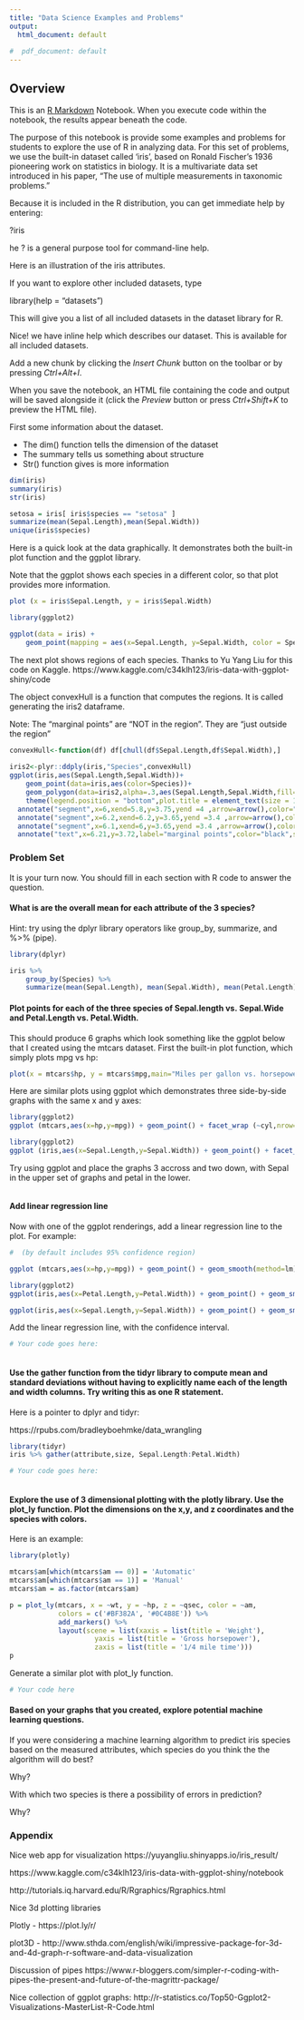 ---
title: "Data Science Examples and Problems"
output:
  html_document: default
  
#  pdf_document: default
---
## Overview
This is an [R Markdown](http://rmarkdown.rstudio.com) Notebook. When you execute code within the notebook, the results appear beneath the code. 

The purpose of this notebook is provide some examples and problems for students to explore the use of R in analyzing data. For this set of problems, we use the built-in dataset called 'iris', based on Ronald Fischer's 1936 pioneering work on statistics in biology. It is a multivariate data set introduced in his paper, "The use of multiple measurements in taxonomic problems."

Because it is included in the R distribution, you can get immediate help by entering:

?iris

he ? is a general purpose tool for command-line help.

Here is an illustration of the iris attributes.




If you want to explore other included datasets, type

library(help = "datasets")

This will give you a list of all included datasets in the dataset library for R.

Nice! we have inline help which describes our dataset. This is available for all included datasets.

Add a new chunk by clicking the *Insert Chunk* button on the toolbar or by pressing *Ctrl+Alt+I*.

When you save the notebook, an HTML file containing the code and output will be saved alongside it (click the *Preview* button or press *Ctrl+Shift+K* to preview the HTML file).

First some information about the dataset. 

* The dim() function tells the dimension of the dataset
* The summary tells us something about structure
* Str() function gives is more information

```{r}
dim(iris)
summary(iris)
str(iris)

setosa = iris[ iris$species == "setosa" ]
summarize(mean(Sepal.Length),mean(Sepal.Width))
unique(iris$species)


```


Here is a quick look at the data graphically. It demonstrates both the built-in plot function and the ggplot library.

Note that the ggplot shows each species in a different color, so that plot provides more information.

```{r, message=FALSE, warning=FALSE, comment=NA, echo=F }

plot (x = iris$Sepal.Length, y = iris$Sepal.Width)

library(ggplot2)

ggplot(data = iris) +
    geom_point(mapping = aes(x=Sepal.Length, y=Sepal.Width, color = Species))

```

The next plot shows regions of each species. Thanks to Yu Yang Liu for this code on Kaggle. https://www.kaggle.com/c34klh123/iris-data-with-ggplot-shiny/code

The object convexHull is a function that computes the regions. It is called generating the iris2 dataframe.

Note:  The "marginal points" are "NOT in the region".  They are "just outside the region"
```{r}

convexHull<-function(df) df[chull(df$Sepal.Length,df$Sepal.Width),]
  
iris2<-plyr::ddply(iris,"Species",convexHull)
ggplot(iris,aes(Sepal.Length,Sepal.Width))+
    geom_point(data=iris,aes(color=Species))+
    geom_polygon(data=iris2,alpha=.3,aes(Sepal.Length,Sepal.Width,fill=Species))+
    theme(legend.position = "bottom",plot.title = element_text(size = 15,hjust = 0.5))+
  annotate("segment",x=6,xend=5.8,y=3.75,yend =4 ,arrow=arrow(),color="black")+
  annotate("segment",x=6.2,xend=6.2,y=3.65,yend =3.4 ,arrow=arrow(),color="black")+
  annotate("segment",x=6.1,xend=6,y=3.65,yend =3.4 ,arrow=arrow(),color="black")+
  annotate("text",x=6.21,y=3.72,label="marginal points",color="black",size=3)


```

### Problem Set

It is your turn now. You should fill in each section with R code to answer the question.

#### What is are the overall mean for each attribute of the 3 species?

Hint: try using the dplyr library operators like group_by, summarize, and %>% (pipe).


```{r}

library(dplyr)

iris %>%
    group_by(Species) %>%
    summarize(mean(Sepal.Length), mean(Sepal.Width), mean(Petal.Length), mean(Petal.Width))
```


#### Plot points for each of the three species of Sepal.length vs. Sepal.Wide and Petal.Length vs. Petal.Width. 

This should produce 6 graphs which look something like the ggplot below that I created using the mtcars dataset. First the built-in plot function, which simply plots mpg vs hp:

```{r}
plot(x = mtcars$hp, y = mtcars$mpg,main="Miles per gallon vs. horsepower",xlab="Horsepower",ylab = "Miles per Gallon")
```

Here are similar plots using ggplot which demonstrates three side-by-side graphs with the same x and y axes:
```{r}
library(ggplot2)
ggplot (mtcars,aes(x=hp,y=mpg)) + geom_point() + facet_wrap (~cyl,nrow=1)

library(ggplot2)
ggplot (iris,aes(x=Sepal.Length,y=Sepal.Width)) + geom_point() + facet_wrap (~Species,nrow=1)

```

Try using ggplot and place the graphs 3 accross and two down, with Sepal in the upper set of graphs and petal in the lower.

```{r}




```

#### Add linear regression line 

Now with one of the ggplot renderings, add a linear regression line to the plot. For example:

```{r}


#  (by default includes 95% confidence region)

ggplot (mtcars,aes(x=hp,y=mpg)) + geom_point() + geom_smooth(method=lm)

library(ggplot2)
ggplot(iris,aes(x=Petal.Length,y=Petal.Width)) + geom_point() + geom_smooth(method=lm)

ggplot(iris,aes(x=Sepal.Length,y=Sepal.Width)) + geom_point() + geom_smooth(method=lm)

```

Add the linear regression line, with the confidence interval.

```{r}


# Your code goes here:



```


#### Use the gather function from the tidyr library to compute mean and standard deviations without having to explicitly name each of the length and width columns. Try writing this as one R statement.


Here is a pointer to dplyr and tidyr:

https://rpubs.com/bradleyboehmke/data_wrangling


```{r}

library(tidyr)
iris %>% gather(attribute,size, Sepal.Length:Petal.Width)

# Your code goes here:



```


#### Explore the use of 3 dimensional plotting with the plotly library. Use the plot_ly function. Plot the dimensions on the x,y, and z coordinates and the species with colors.

Here is an example:
```{r}

library(plotly)

mtcars$am[which(mtcars$am == 0)] = 'Automatic'
mtcars$am[which(mtcars$am == 1)] = 'Manual'
mtcars$am = as.factor(mtcars$am)

p = plot_ly(mtcars, x = ~wt, y = ~hp, z = ~qsec, color = ~am, 
            colors = c('#BF382A', '#0C4B8E')) %>%
            add_markers() %>%
            layout(scene = list(xaxis = list(title = 'Weight'),
                     yaxis = list(title = 'Gross horsepower'),
                     zaxis = list(title = '1/4 mile time')))
p

```

Generate a similar plot with plot_ly function.

```{r}

# Your code here

```


#### Based on your graphs that you created, explore potential machine learning questions.

If you were considering a machine learning algorithm to predict iris species based on the measured attributes, which species do you think the the algorithm will do best? 

Why? 



With which two species is there a possibility of errors in prediction? 

Why? 


### Appendix



Nice web app for visualization
https://yuyangliu.shinyapps.io/iris_result/

https://www.kaggle.com/c34klh123/iris-data-with-ggplot-shiny/notebook

http://tutorials.iq.harvard.edu/R/Rgraphics/Rgraphics.html

Nice 3d plotting libraries

Plotly - https://plot.ly/r/

plot3D - http://www.sthda.com/english/wiki/impressive-package-for-3d-and-4d-graph-r-software-and-data-visualization

Discussion of pipes
https://www.r-bloggers.com/simpler-r-coding-with-pipes-the-present-and-future-of-the-magrittr-package/

Nice collection of ggplot graphs: http://r-statistics.co/Top50-Ggplot2-Visualizations-MasterList-R-Code.html


